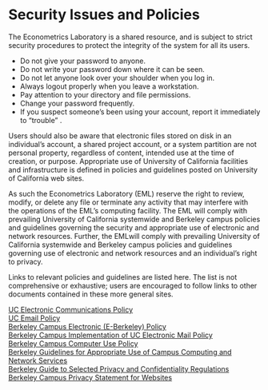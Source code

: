 # Security Issues and Policies

The Econometrics Laboratory is a shared resource, and is subject to
strict security procedures to protect the integrity of the system for
all its users.

-   Do not give your password to anyone.
-   Do not write your password down where it can be seen.
-   Do not let anyone look over your shoulder when you log in.
-   Always logout properly when you leave a workstation.
-   Pay attention to your directory and file permissions.
-   Change your password frequently.
-   If you suspect someone's been using your account, report it
    immediately to "trouble" .

Users should also be aware that electronic files stored on disk in an
individual's account, a shared project account, or a system partition
are not personal property, regardless of content, intended use at the
time of creation, or purpose. Appropriate use of University of
California facilities and infrastructure is defined in policies and
guidelines posted on University of California web sites.

As such the Econometrics Laboratory (EML) reserve the right to review,
modify, or delete any file or terminate any activity that may interfere
with the operations of the EML's computing facility. The EML will comply
with prevailing University of California systemwide and Berkeley campus
policies and guidelines governing the security and appropriate use of
electronic and network resources. Further, the EMLwill comply with
prevailing University of California systemwide and Berkeley campus
policies and guidelines governing use of electronic and network
resources and an individual's right to privacy.

Links to relevant policies and guidelines are listed here. The list is
not comprehensive or exhaustive; users are encouraged to follow links to
other documents contained in these more general sites.

[UC Electronic Communications
Policy](http://www.ucop.edu/ucophome/policies/ec/)  
[UC Email
Policy](http://www.ucop.edu/ucophome/policies/email/email.html)  
[Berkeley Campus Electronic (E-Berkeley)
Policy](http://socrates.berkeley.edu:7015/e-Berkeley.policy.html)  
[Berkeley Campus Implementation of UC Electronic Mail
Policy](http://socrates.Berkeley.EDU:7015/email/)  
[Berkeley Campus Computer Use
Policy](http://itpolicy.berkeley.edu:7015/usepolicy.html)  
[Berkeley Guidelines for Appropriate Use of Campus Computing and Network
Services](http://socrates.berkeley.edu:7015/approp.use.html)  
[Berkeley Guide to Selected Privacy and Confidentiality
Regulations](http://socrates.berkeley.edu:7015/privacy/guidelines.html)  
[Berkeley Campus Privacy Statement for
Websites](http://socrates.berkeley.edu:7015/privacy/statement.html)
